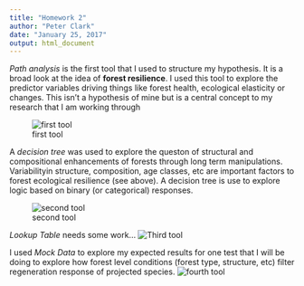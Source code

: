 ```yaml
---
title: "Homework 2"
author: "Peter Clark"
date: "January 25, 2017"
output: html_document
---
```


*Path analysis* is the first tool that I used to structure my hypothesis. It is a broad look at the idea of **forest resilience**. I used this tool to explore the predictor variables driving things like forest health, ecological elasticity or changes. This isn't a hypothesis of mine but is a central concept to my research that I am working through

![first tool](Path.jpg)


A *decision tree* was used to explore the queston of structural and compositional enhancements of forests through long term manipulations. Variabilityin structure, composition, age classes, etc are important factors to forest ecological resilience (see above). A decision tree is use to explore logic based on binary (or categorical) responses. 

![second tool](Decision Tree.jpg)

*Lookup Table* needs some work...
![Third tool](Lookup table.jpg)

I used *Mock Data* to explore my expected results for one test that I will be doing to explore how forest level conditions (forest type, structure, etc) filter regeneration response of projected species.
![fourth tool](Mock Data.jpg)
